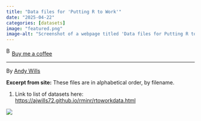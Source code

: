 ```yaml
---
title: "Data files for 'Putting R to Work'"
date: "2025-04-22"
categories: [datasets]
image: "featured.png"
image-alt: "Screenshot of a webpage titled 'Data files for Putting R to Work' by Andy Wills. The page lists downloadable CSV data files in alphabetical order"
---
```


<link href="https://fonts.googleapis.com/css?family=Cookie" rel="stylesheet"><a class="bmc-button" target="_blank" href="https://www.buymeacoffee.com/JoscelinRocha">![Buy me a coffee](https://cdn.buymeacoffee.com/buttons/bmc-new-btn-logo.svg){alt="Buy me a coffee" width="15" height="21"}Buy me a coffee</a>

------------------------------------------------------------------------

By [Andy Wills](https://ajwills72.github.io/rminr/rtoworkdata.html)

**Excerpt from site:** These files are in alphabetical order, by filename.

1.  Link to list of datasets here: <https://ajwills72.github.io/rminr/rtoworkdata.html>

![](featured.png){fig-alt="Screenshot of a webpage titled \"Data files for 'Putting R to Work'\" by Andy Wills. The page lists downloadable CSV data files in alphabetical order"}
